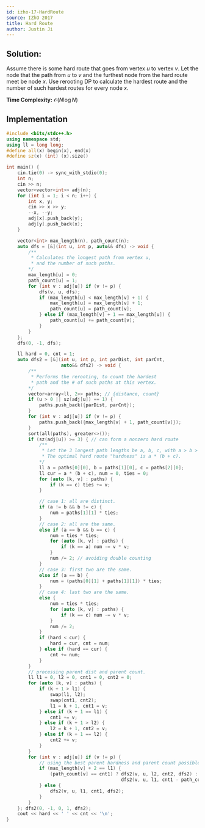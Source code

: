 ```yaml
---
id: izho-17-HardRoute
source: IZhO 2017
title: Hard Route
author: Justin Ji
---
```


## Solution:

Assume there is some hard route that goes from vertex $u$ to vertex $v$. Let the node that the path from $u$ to $v$ and the furthest node from the hard route meet be node $x$. Use rerooting DP to calculate the hardest route and the number of such hardest routes for every node $x$.

**Time Complexity:** $\mathcal{O}(N\log{N})$

## Implementation

```cpp
#include <bits/stdc++.h>
using namespace std;
using ll = long long;
#define all(x) begin(x), end(x)
#define sz(x) (int) (x).size()

int main() {
    cin.tie(0) -> sync_with_stdio(0);
    int n;
    cin >> n;
    vector<vector<int>> adj(n);
    for (int i = 1; i < n; i++) {
        int x, y;
        cin >> x >> y;
        --x, --y;
        adj[x].push_back(y);
        adj[y].push_back(x);
    }

    vector<int> max_length(n), path_count(n);
    auto dfs = [&](int u, int p, auto&& dfs) -> void {
		/**
         * Calculates the longest path from vertex u,
         * and the number of such paths.
        */
        max_length[u] = 0;
        path_count[u] = 1;
        for (int v : adj[u]) if (v != p) {
            dfs(v, u, dfs);
            if (max_length[u] < max_length[v] + 1) {
                max_length[u] = max_length[v] + 1;
                path_count[u] = path_count[v];
            } else if (max_length[v] + 1 == max_length[u]) {
                path_count[u] += path_count[v];
            }
        }
    };
    dfs(0, -1, dfs);

    ll hard = 0, cnt = 1;
    auto dfs2 = [&](int u, int p, int parDist, int parCnt,
                    auto&& dfs2) -> void {
		/**
         * Performs the rerooting, to count the hardest
         * path and the # of such paths at this vertex.
        */
        vector<array<ll, 2>> paths; // {distance, count}
        if (u > 0 || sz(adj[u]) == 1) {
            paths.push_back({parDist, parCnt});
        }
        for (int v : adj[u]) if (v != p) {
            paths.push_back({max_length[v] + 1, path_count[v]});
        }
        sort(all(paths), greater<>());
        if (sz(adj[u]) >= 3) { // can form a nonzero hard route
            /**
             * Let the 3 longest path lengths be a, b, c, with a > b > c.
             * The optimal hard route "hardness" is a * (b + c).
            */
            ll a = paths[0][0], b = paths[1][0], c = paths[2][0];
            ll cur = a * (b + c), num = 0, ties = 0;
            for (auto [k, v] : paths) {
                if (k == c) ties += v;
            }

            // case 1: all are distinct.
            if (a != b && b != c) {
                num = paths[1][1] * ties;
            }
            // case 2: all are the same.
            else if (a == b && b == c) {
                num = ties * ties;
				for (auto [k, v] : paths) {
					if (k == a) num -= v * v;
				}
				num /= 2; // avoiding double counting
            }
            // case 3: first two are the same.
            else if (a == b) {
                num = (paths[0][1] + paths[1][1]) * ties;
            }
            // case 4: last two are the same.
            else {
               	num = ties * ties;
				for (auto [k, v] : paths) {
					if (k == c) num -= v * v;
				}
				num /= 2;
            }
            if (hard < cur) {
                hard = cur, cnt = num;
            } else if (hard == cur) {
                cnt += num;
            }
        }
        // processing parent dist and parent count.
        ll l1 = 0, l2 = 0, cnt1 = 0, cnt2 = 0;
        for (auto [k, v] : paths) {
            if (k + 1 > l1) {
                swap(l1, l2);
                swap(cnt1, cnt2);
                l1 = k + 1, cnt1 = v;
            } else if (k + 1 == l1) {
                cnt1 += v;
            } else if (k + 1 > l2) {
                l2 = k + 1, cnt2 = v;
            } else if (k + 1 == l2) {
                cnt2 += v;
            }
        }
        for (int v : adj[u]) if (v != p) {
            // using the best parent hardness and parent count possible.
            if (max_length[v] + 2 == l1) {
                (path_count[v] == cnt1) ? dfs2(v, u, l2, cnt2, dfs2) :
                            	          dfs2(v, u, l1, cnt1 - path_count[v], dfs2);
            } else {
                dfs2(v, u, l1, cnt1, dfs2);
            }
        }
    }; dfs2(0, -1, 0, 1, dfs2);
    cout << hard << ' ' << cnt << '\n';
}
```
